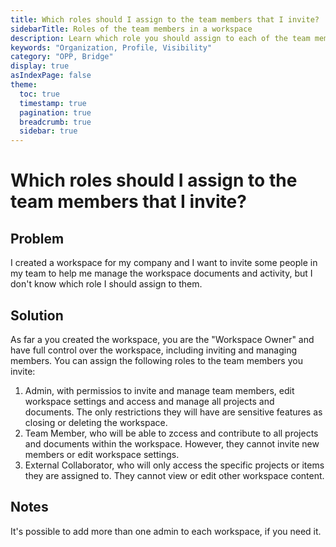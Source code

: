 ```yaml
---
title: Which roles should I assign to the team members that I invite?
sidebarTitle: Roles of the team members in a workspace
description: Learn which role you should assign to each of the team members you invite to join your company's workspace.
keywords: "Organization, Profile, Visibility"
category: "OPP, Bridge"
display: true
asIndexPage: false
theme: 
  toc: true
  timestamp: true
  pagination: true
  breadcrumb: true
  sidebar: true
---
```


# Which roles should I assign to the team members that I invite?  

## Problem  

I created a workspace for my company and I want to invite some people in my team to help me manage the workspace documents and activity, but I don't know which role I should assign to them.  

## Solution  

As far a you created the workspace, you are the "Workspace Owner" and have full control over the workspace, including inviting and managing members. You can assign the following roles to the team members you invite:  

1. Admin, with permissios to invite and manage team members, edit workspace settings and access and manage all projects and documents. The only restrictions they will have are sensitive features as closing or deleting the workspace.
2. Team Member, who will be able to zccess and contribute to all projects and documents within the workspace. However, they cannot invite new members or edit workspace settings.  
3. External Collaborator, who will only access the specific projects or items they are assigned to. They cannot view or edit other workspace content.  

## Notes

It's possible to add more than one admin to each workspace, if you need it.  
